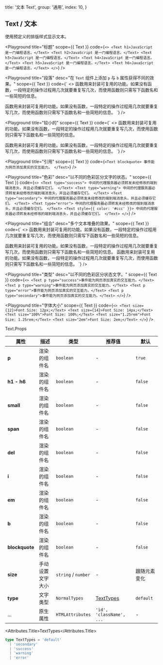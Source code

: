 
  title: '文本 Text',
  group: '通用',
  index: 10,
}

## Text / 文本

使用预定义的排版样式显示文本。

<Playground
  title="标题"
  scope={{ Text }}
  code={`
<>
  <Text h1>JavaScript 是一门编程语言。</Text>
  <Text h2>JavaScript 是一门编程语言。</Text>
  <Text h3>JavaScript 是一门编程语言。</Text>
  <Text h4>JavaScript 是一门编程语言。</Text>
  <Text h5>JavaScript 是一门编程语言。</Text>
  <Text h6>JavaScript 是一门编程语言。</Text>
</>
`} />

<Playground
  title="段落"
  desc="在 `Text` 组件上添加 `p` 与 `b` 属性获得不同的效果。"
  scope={{ Text }}
  code={`
<>
  <Text p>
  函数用来封装可复用的功能。如果没有函数，一段特定的操作过程用几次就要重复写几次，而使用函数则只需写下函数名和一些简短的信息。
  </Text>

  <Text p b>
  函数用来封装可复用的功能。如果没有函数，一段特定的操作过程用几次就要重复写几次，而使用函数则只需写下函数名和一些简短的信息。
  </Text>
</>
`} />

<Playground
  title="较小的"
  scope={{ Text }}
  code={`
<>
  <Text small>
  函数用来封装可复用的功能。如果没有函数，一段特定的操作过程用几次就要重复写几次，而使用函数则只需写下函数名和一些简短的信息。
  </Text>

  <Text small i>
  函数用来封装可复用的功能。如果没有函数，一段特定的操作过程用几次就要重复写几次，而使用函数则只需写下函数名和一些简短的信息。
  </Text>
</>
`} />

<Playground
  title="引用"
  scope={{ Text }}
  code={`
<Text blockquote>
  事件能为网页添加真实的交互能力。
</Text>
`} />

<Playground
  title="色彩"
  desc="以不同的色彩区分文字的状态。"
  scope={{ Text }}
  code={`
<>
  <Text type="success">
    中间的代理服务器必须转发未经修改的端到端消息头，并且必须缓存它们。
  </Text>
  <Text type="warning">
    中间的代理服务器必须转发未经修改的端到端消息头，并且必须缓存它们。
  </Text>
  <Text type="secondary">
    中间的代理服务器必须转发未经修改的端到端消息头，并且必须缓存它们。
  </Text>
  <Text type="error">
    中间的代理服务器必须转发未经修改的端到端消息头，并且必须缓存它们。
  </Text>
  <Text style={{ color: '#ccc' }}>
    中间的代理服务器必须转发未经修改的端到端消息头，并且必须缓存它们。
  </Text>
</>
`} />

<Playground
  title="组合"
  desc="多个文本堆叠的效果。"
  scope={{ Text }}
  code={`
<>
  <Text p>
  函数用来封装可复用的功能。如果没有函数，一段特定的操作过程用几次就要重复写几次，而使用函数则只需写下函数名和一些简短的信息。
  </Text>

  <Text>
    <Text small del>函数用来封装可复用的功能。如果没有函数，一段特定的操作过程用几次就要重复写几次，而使用函数则只需写下函数名和一些简短的信息。</Text>
    <Text small b>函数用来封装可复用的功能。如果没有函数，一段特定的操作过程用几次就要重复写几次，而使用函数则只需写下函数名和一些简短的信息。</Text>
  </Text>
</>
`} />

<Playground
  title="类型"
  desc="以不同的色彩区分状态文字。"
  scope={{ Text }}
  code={`
<>
  <Text p type="success">事件能为网页添加真实的交互能力。</Text>
  <Text p type="warning">事件能为网页添加真实的交互能力。</Text>
  <Text p type="error">事件能为网页添加真实的交互能力。</Text>
  <Text p type="secondary">事件能为网页添加真实的交互能力。</Text>
</>
`} />

<Playground
  title="字体大小"
  scope={{ Text }}
  code={`
<>
  <Text size={12}>Font Size: 12px;</Text>
  <Text size={14}>Font Size: 14px;</Text>
  <Text size="100%">Font Size: 100%;</Text>
  <Text size="1.25rem">Font Size: 1.25rem;</Text>
  <Text size="2em">Font Size: 2em;</Text>
</>
`} />

<Attributes edit="/pages/zh-cn/components/text.mdx">
<Attributes.Title>Text.Props</Attributes.Title>

| 属性 | 描述 | 类型 | 推荐值 | 默认
| ---------- | ---------- | ---- |  -------------- | ------ |
| **p** | 渲染的组件名 | `boolean` | - | `true` |
| **h1 - h6** | 渲染的组件名 | `boolean` | - | `false` |
| **small** | 渲染的组件名 | `boolean` | - | `false` |
| **span** | 渲染的组件名 | `boolean` | - | `false` |
| **del** | 渲染的组件名 | `boolean` | - | `false` |
| **i** | 渲染的组件名 | `boolean` | - | `false` |
| **em** | 渲染的组件名 | `boolean` | - | `false` |
| **b** | 渲染的组件名 | `boolean` | - | `false` |
| **blockquote** | 渲染的组件名 | `boolean` | - | `false` |
| **size** | 手动设置文字大小 | `string` / `number` | - | 跟随元素变化 |
| **type** | 文字类型 | `NormalTypes` | [TextTypes](#texttypes) | `default` |
| ... | 原生属性 | `HTMLAttributes` | `'id', 'className', ...` | - |

<Attributes.Title>TextTypes</Attributes.Title>

```ts
type TextTypes = 'default'
  | 'secondary'
  | 'success'
  | 'warning'
  | 'error'
```

</Attributes>

